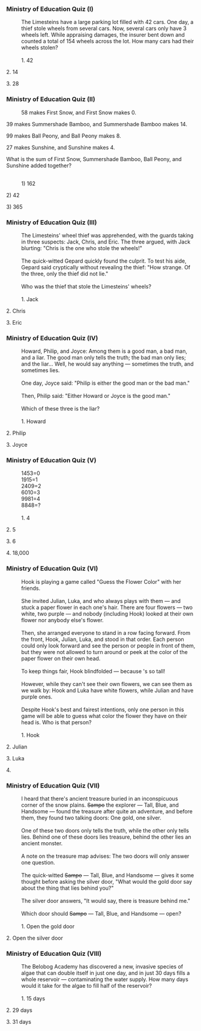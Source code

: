 ===Ministry of Education Quiz (I)===
:The Limesteins have a large parking lot filled with 42 cars. One day, a thief stole wheels from several cars. Now, several cars only have 3 wheels left. While appraising damages, the insurer bent down and counted a total of 154 wheels across the lot. How many cars had their wheels stolen?
:<br />1. 42
:
2. 14
:
3. 28

===Ministry of Education Quiz (II)===
:58 makes First Snow, and First Snow makes 0.
:
39 makes Summershade Bamboo, and Summershade Bamboo makes 14.
:
99 makes Ball Peony, and Ball Peony makes 8.
:
27 makes Sunshine, and Sunshine makes 4.
:
What is the sum of First Snow, Summershade Bamboo, Ball Peony, and Sunshine added together?
:<br />1) 162
:
2) 42
:
3) 365

===Ministry of Education Quiz (III)===
:The Limesteins' wheel thief was apprehended, with the guards taking in three suspects: Jack, Chris, and Eric. The three argued, with Jack blurting: "Chris is the one who stole the wheels!"
:<br />The quick-witted Gepard quickly found the culprit. To test his aide, Gepard said cryptically without revealing the thief: "How strange. Of the three, only the thief did not lie."
:<br />Who was the thief that stole the Limesteins' wheels?
:<br />1. Jack
:
2. Chris
:
3. Eric

===Ministry of Education Quiz (IV)===
:Howard, Philip, and Joyce: Among them is a good man, a bad man, and a liar. The good man only tells the truth; the bad man only lies; and the liar... Well, he would say anything &mdash; sometimes the truth, and sometimes lies.
:<br />One day, Joyce said: "Philip is either the good man or the bad man."
:<br />Then, Philip said: "Either Howard or Joyce is the good man."
:<br />Which of these three is the liar?
:<br />1. Howard
:
2. Philip
:
3. Joyce

===Ministry of Education Quiz (V)===
:1453=0 
:1915=1 
:2409=2 
:6010=3 
:9981=4 
:8848=?
:<br />1. 4
:
2. 5
:
3. 6
:
4. 18,000

===Ministry of Education Quiz (VI)===
:Hook is playing a game called "Guess the Flower Color" with her friends.
:<br />She invited Julian, Luka, and {{MC|f=Big Sister|m=Big Brother}} who always plays with them &mdash; and stuck a paper flower in each one's hair. There are four flowers &mdash; two white, two purple &mdash; and nobody (including Hook) looked at their own flower nor anybody else's flower.
:<br />Then, she arranged everyone to stand in a row facing forward. From the front, Hook, Julian, Luka, and {{MC|f=Big Sister|m=Big Brother}} stood in that order. Each person could only look forward and see the person or people in front of them, but they were not allowed to turn around or peek at the color of the paper flower on their own head.
:<br />To keep things fair, Hook blindfolded {{MC|f=Big Sister|m=Big Brother}} &mdash; because {{MC|f=she|m=he}}'s so tall!
:<br />However, while they can't see their own flowers, we can see them as we walk by: Hook and Luka have white flowers, while Julian and {{MC|f=Big Sister|m=Big Brother}} have purple ones.
:<br />Despite Hook's best and fairest intentions, only one person in this game will be able to guess what color the flower they have on their head is. Who is that person?
:<br />1. Hook
:
2. Julian
:
3. Luka
:
4. {{MC|f=Big Sister|m=Big Brother}}

===Ministry of Education Quiz (VII)===
:I heard that there's ancient treasure buried in an inconspicuous corner of the snow plains. <s>Sampo</s> the explorer &mdash; Tall, Blue, and Handsome &mdash; found the treasure after quite an adventure, and before them, they found two talking doors: One gold, one silver.
:<br />One of these two doors only tells the truth, while the other only tells lies. Behind one of these doors lies treasure, behind the other lies an ancient monster.
:<br />A note on the treasure map advises: The two doors will only answer one question.
:<br />The quick-witted <s>Sampo</s> &mdash; Tall, Blue, and Handsome &mdash; gives it some thought before asking the silver door, "What would the gold door say about the thing that lies behind you?"
:<br />The silver door answers, "It would say, there is treasure behind me."
:<br />Which door should <s>Sampo</s> &mdash; Tall, Blue, and Handsome &mdash; open?
:<br />1. Open the gold door
:
2. Open the silver door

===Ministry of Education Quiz (VIII)===
:The Belobog Academy has discovered a new, invasive species of algae that can double itself in just one day, and in just 30 days fills a whole reservoir &mdash; contaminating the water supply. How many days would it take for the algae to fill half of the reservoir?
:<br />1. 15 days
:
2. 29 days
:
3. 31 days
